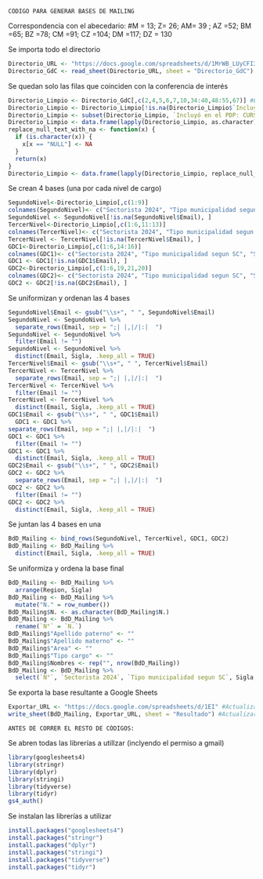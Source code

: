     CÓDIGO PARA GENERAR BASES DE MAILING

Correspondencia con el abecedario:
#M = 13; Z= 26; AM= 39 ; AZ =52; BM =65; BZ =78; CM =91; CZ =104; DM =117; DZ = 130

Se importa todo el directorio
```{r}
Directorio_URL <- "https://docs.google.com/spreadsheets/d/1MrWB_LUyCFI3fUj-p65rGrvszq-oI_TK7jv9Ng65dF8/edit?gid=1559650181#gid=1559650181" #Considerar que el link es el mismo
Directorio_GdC <- read_sheet(Directorio_URL, sheet = "Directorio_GdC") #Considerar que la hoja se llame igual
```
Se quedan solo las filas que coinciden con la conferencia de interés
```{r}
Directorio_Limpio <- Directorio_GdC[,c(2,4,5,6,7,10,34:40,48:55,67)] #El 67 es variable. Corresponde al número de columna de interés
Directorio_Limpio <- Directorio_Limpio[!is.na(Directorio_Limpio$`Incluyó en el PDP: CURSO - Integridad en la gestión pública`), ] #El nombre de la columna (luego del símbolo $) es variable. Corresponde al nombre de la columna de interés. no borrar los ` `
Directorio_Limpio <- subset(Directorio_Limpio, `Incluyó en el PDP: CURSO - Integridad en la gestión pública` %in% c("SI", "SI, POR VALIDAR PDP")) #Considerar que solo se quedarán las filas con "SI" y "SI, POR VALIDAR PDP", excluyendo tanto a filas vacías, como filas con otros nombres. Actualizar (o agregar con comas) de ser necesario. Actualizar también el nombre de la columna de interés.
Directorio_Limpio <- data.frame(lapply(Directorio_Limpio, as.character), stringsAsFactors = FALSE)
replace_null_text_with_na <- function(x) {
  if (is.character(x)) {
    x[x == "NULL"] <- NA
  }
  return(x)
}
Directorio_Limpio <- data.frame(lapply(Directorio_Limpio, replace_null_text_with_na), stringsAsFactors = FALSE)
```
Se crean 4 bases (una por cada nivel de cargo)
```{r}
SegundoNivel<-Directorio_Limpio[,c(1:9)]
colnames(SegundoNivel)<- c("Sectorista 2024", "Tipo municipalidad segun SC", "Sigla", "Entidad", "Nivel de gobierno", "Region", "Nombres", "Cargo", "Email")
SegundoNivel <- SegundoNivel[!is.na(SegundoNivel$Email), ]
TercerNivel<-Directorio_Limpio[,c(1:6,11:13)]
colnames(TercerNivel)<- c("Sectorista 2024", "Tipo municipalidad segun SC", "Sigla", "Entidad", "Nivel de gobierno", "Region", "Nombres", "Cargo", "Email")
TercerNivel <- TercerNivel[!is.na(TercerNivel$Email), ]
GDC1<-Directorio_Limpio[,c(1:6,14:16)]
colnames(GDC1)<- c("Sectorista 2024", "Tipo municipalidad segun SC", "Sigla", "Entidad", "Nivel de gobierno", "Region", "Nombres", "Cargo", "Email")
GDC1 <- GDC1[!is.na(GDC1$Email), ]
GDC2<-Directorio_Limpio[,c(1:6,19,21,20)]
colnames(GDC2)<- c("Sectorista 2024", "Tipo municipalidad segun SC", "Sigla", "Entidad", "Nivel de gobierno", "Region", "Nombres", "Cargo", "Email")
GDC2 <- GDC2[!is.na(GDC2$Email), ]
```
Se uniformizan y ordenan las 4 bases
```{r}
SegundoNivel$Email <- gsub("\\s+", " ", SegundoNivel$Email)
SegundoNivel <- SegundoNivel %>%
  separate_rows(Email, sep = ";| |,|/|:|  ")
SegundoNivel <- SegundoNivel %>%
  filter(Email != "")
SegundoNivel <- SegundoNivel %>%
  distinct(Email, Sigla, .keep_all = TRUE)  
TercerNivel$Email <- gsub("\\s+", " ", TercerNivel$Email)
TercerNivel <- TercerNivel %>%
  separate_rows(Email, sep = ";| |,|/|:|  ")
TercerNivel <- TercerNivel %>%
  filter(Email != "")
TercerNivel <- TercerNivel %>%
  distinct(Email, Sigla, .keep_all = TRUE)  
GDC1$Email <- gsub("\\s+", " ", GDC1$Email)
  GDC1 <- GDC1 %>%
separate_rows(Email, sep = ";| |,|/|:|  ")
GDC1 <- GDC1 %>%
  filter(Email != "")
GDC1 <- GDC1 %>%
  distinct(Email, Sigla, .keep_all = TRUE)  
GDC2$Email <- gsub("\\s+", " ", GDC2$Email)
GDC2 <- GDC2 %>%
  separate_rows(Email, sep = ";| |,|/|:|  ")
GDC2 <- GDC2 %>%
  filter(Email != "")
GDC2 <- GDC2 %>%
  distinct(Email, Sigla, .keep_all = TRUE)
```
Se juntan las 4 bases en una
```{r}
BdD_Mailing <- bind_rows(SegundoNivel, TercerNivel, GDC1, GDC2)
BdD_Mailing <- BdD_Mailing %>%
  distinct(Email, Sigla, .keep_all = TRUE)  
```
Se uniformiza y ordena la base final
```{r}
BdD_Mailing <- BdD_Mailing %>%
  arrange(Region, Sigla)
BdD_Mailing <- BdD_Mailing %>%
  mutate("N." = row_number())
BdD_Mailing$N. <- as.character(BdD_Mailing$N.)
BdD_Mailing <- BdD_Mailing %>%
  rename(`N°` = `N.`)
BdD_Mailing$"Apellido paterno" <- ""
BdD_Mailing$"Apellido materno" <- ""
BdD_Mailing$"Area" <- ""
BdD_Mailing$"Tipo cargo" <- ""
BdD_Mailing$Nombres <- rep("", nrow(BdD_Mailing))
BdD_Mailing <- BdD_Mailing %>%
  select(`N°`, `Sectorista 2024`, `Tipo municipalidad segun SC`, Sigla, Email, `Apellido paterno`, `Apellido materno`, Nombres, Region, Entidad, Area, Cargo, `Tipo cargo`, `Nivel de gobierno`)
```
Se exporta la base resultante a Google Sheets
```{r}
Exportar_URL <- "https://docs.google.com/spreadsheets/d/1EI" #Actualizar al URL de interés
write_sheet(BdD_Mailing, Exportar_URL, sheet = "Resultado") #Actualizar a la nombre de hoja de interés (si es una nueva a crear, el nombre no debe coincidir con alguna preexistente)
```

    ANTES DE CORRER EL RESTO DE CÓDIGOS:

Se abren todas las librerías a utilIzar (inclyendo el permiso a gmail)
```{r}
library(googlesheets4)
library(stringr)
library(dplyr)
library(stringi)
library(tidyverse)
library(tidyr)
gs4_auth()
```
Se instalan las librerías a utilizar
```{r}
install.packages("googlesheets4")
install.packages("stringr")
install.packages("dplyr")
install.packages("stringi")
install.packages("tidyverse")
install.packages("tidyr")
```

